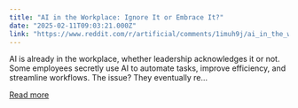 ```yaml
---
title: "AI in the Workplace: Ignore It or Embrace It?"
date: "2025-02-11T09:03:21.000Z"
link: "https://www.reddit.com/r/artificial/comments/1imuh9j/ai_in_the_workplace_ignore_it_or_embrace_it/"
---
```


AI is already in the workplace, whether leadership acknowledges it or not. Some employees secretly use AI to automate tasks, improve efficiency, and streamline workflows. The issue? They eventually re...

[Read more](https://www.reddit.com/r/artificial/comments/1imuh9j/ai_in_the_workplace_ignore_it_or_embrace_it/)
